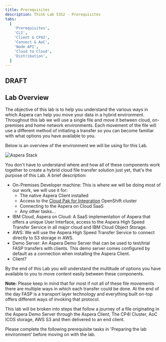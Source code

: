 ```yaml
---
title: Prerequisites
description: Think Lab 5352 - Prerequisites
tabs:
  [
    'Prerequisites',
    'CLI',
    'Client & CP4I',
    'Connect & AoC',
    'Node API',
    'Cloud to Cloud',
    'Distribution',
  ]
---
```



<h2 style={{color: 'red'}}>DRAFT</h2>

## Lab Overview

The objective of this lab is to help you understand the various ways in which Aspera can
help you move your data in a hybrid environment. Throughout this lab we will use a single
file and move it between cloud, on-premises and home network environments. Each movement
of the file will use a different method of initiating a transfer so you can become
familiar with what options you have available to you.

Below is an overview of the environment we will be using for this Lab.

![Aspera Stack](./images/overview.png)

You don't have to understand where and how all of these components work together to create
a hybrid cloud file transfer solution just yet, that's the purpose of this Lab. A brief
description:

- On-Premises Developer machine: This is where we will be doing most of our work, we will
  use it for:
  - The native Aspera Client installed
  - Access to the
    [Cloud Pak for Integration](https://www.ibm.com/cloud/cloud-pak-for-integration)
    OpenShift cluster
  - Connecting to the Aspera on Cloud SaaS
  - Any other tasks...
- IBM Cloud, Aspera on Cloud: A SaaS implementation of Aspera that offers a unique User
  Interface, access to the Aspera High Speed Transfer Service in all major cloud and IBM
  Cloud Object Storage.
- AWS: We will use the Aspera High Speed Transfer Service to connect directly to S3
  storage in AWS.
- Demo Server: An Aspera Demo Server that can be used to test/trial FASP transfers with
  clients. This demo server comes configured by default as a connection when installing
  the Aspera Client.
- Client?

By the end of this Lab you will understand the multitude of options you have available to
you to move content easily between these components.

**Note:** Please keep in mind that for most if not all of these file movements there are
multiple ways in which each transfer could be done. At the end of the day FASP is a
transport layer technology and everything built on-top offers different ways of invoking
that protocol.

This lab will be broken into steps that follow a journey of a file originating in the
Aspera Demo Server through the Aspera Client, The CP4I Cluster, AoC ICOS storage, AWS S3
and then delivered to an end client.

Please complete the following prerequisite tasks in 'Preparing the lab environment' before
moving on with the lab.

<Accordion>
  <AccordionItem title="Preparing the lab environment">
    <Preparing />
  </AccordionItem>
  <AccordionItem title="Troubleshooting">
    <Troubleshooting />
  </AccordionItem>
</Accordion>
